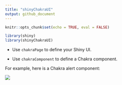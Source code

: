 ```yaml
---
title: "shinyChakraUI"
output: github_document
---
```


```r
knitr::opts_chunk$set(echo = TRUE, eval = FALSE)
```

```r
library(shiny)
library(shinyChakraUI)
```

- Use `chakraPage` to define your Shiny UI.

- Use `chakraComponent` to define a Chakra component.

For example, here is a Chakra alert component:

![](https://raw.githubusercontent.com/stla/shinyChakraUI/main/inst/screenshots/chakraAlert.png)

